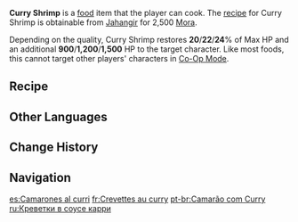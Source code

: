 {{Food Infobox
|id              = 108425
|description     = 
|desc_suspicious = A simple, common dish in Sumeru. You can smell curry... though it stings your nose. After looking inside the squishy mess, you finally find a malnourished shrimp. Yes, this is curry shrimp for sure... But should you really give it a try?
|desc_basic      = A common household dish in Sumeru. The shrimps are first boiled until chewy, then added into the curry broth. The perfect blend of savory curry and flavors from the ocean is enough to make one's stomach growl. Though it's a common household dish, almost every family seems to have made their own variations to the recipe. Perhaps one could say that for every Sumeru household, there'll be a different version of curry shrimp.
|desc_delicious  = A simple, common dish in Sumeru. Big shrimps are dipped in a creamy sauce, absorbing its rich flavor. The passionate aroma easily finds its way into your nose. Even a person who claims to have lost their appetite will drool over it.
|type            = Recovery Dishes
|effect          = Restores (var1)% of Max HP and an additional (var2) HP to the selected character.
|effectType      = Healing
|eff_att1        = HP Restore
|eff_att2        = HP Restore Percent
|eff_att3        = HP Restore Fixed
|eff_suspicious1 = 20
|eff_suspicious2 = 900
|eff_basic1      = 22
|eff_basic2      = 1,200
|eff_delicious1  = 24
|eff_delicious2  = 1,500
|quality         = 2
|region          = Sumeru
|variant         = 
|recipe          = Sold by [[Jahangir]]
}}
'''Curry Shrimp''' is a [[food]] item that the player can cook. The [[recipe]] for Curry Shrimp is obtainable from [[Jahangir]] for 2,500 [[Mora]].

Depending on the quality, Curry Shrimp restores '''20'''/'''22'''/'''24'''% of Max HP and an additional '''900'''/'''1,200'''/'''1,500''' HP to the target character. Like most foods, this cannot target other players' characters in [[Co-Op Mode]].

==Recipe==
{{Recipe
|type = Cooking
|Shrimp Meat = 3
|Onion = 2
|Spice = 1
|sort = Shrimp Meat;Onion;Spice
}}
<!--
==Trivia==
*
-->
==Other Languages==
{{Other Languages
|en      = Curry Shrimp
|zhs     = 咖喱虾
|zhs_rm  = Gālí Xiā
|zht     = 咖哩蝦
|zht_rm  = Gālí Xiā
|zh_tl   = Curry Shrimp
|ja      = カレーシュリムプ
|ja_rm   = Karee Shurimupu
|ja_tl   = Curry Shrimp
|ko      = 새우 카레
|ko_rm   = Saeu Kare
|ko_tl   = Shrimp Curry
|es      = Camarones al curri
|es_tl   = Curry Shrimps
|fr      = Crevettes au curry
|fr_tl   = Curry Shrimps
|ru      = Креветки в соусе карри
|ru_tl   = Shrimps in Curry Sauce
|th      = Curry Shrimp
|vi      = Tôm Cà Ri
|vi_tl   = Shrimp Curry
|de      = Currygarnelen
|de_tl   = Curry Shrimp
|id      = Curry Shrimp
|pt      = Camarão com Curry
|pt_tl   = 
|tr      = Köri Soslu Karides
|tr_tl   = 
|it      = Gamberetti al curry
|it_tl   = Curry Shrimp
}}

==Change History==
{{Change History|3.0}}

==Navigation==
{{Food Navbox}}

[[es:Camarones al curri]]
[[fr:Crevettes au curry]]
[[pt-br:Camarão com Curry]]
[[ru:Креветки в соусе карри]]